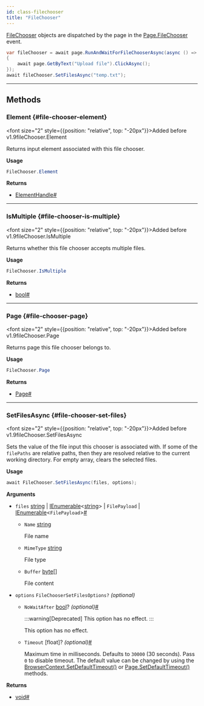 ```yaml
---
id: class-filechooser
title: "FileChooser"
---
```



[FileChooser] objects are dispatched by the page in the [Page.FileChooser](/api/class-page.mdx#page-event-file-chooser) event.

```csharp
var fileChooser = await page.RunAndWaitForFileChooserAsync(async () =>
{
    await page.GetByText("Upload file").ClickAsync();
});
await fileChooser.SetFilesAsync("temp.txt");
```


---

## Methods

### Element {#file-chooser-element}

<font size="2" style={{position: "relative", top: "-20px"}}>Added before v1.9</font><x-search>fileChooser.Element</x-search>

Returns input element associated with this file chooser.

**Usage**

```csharp
FileChooser.Element
```

**Returns**
- [ElementHandle]<a aria-hidden="true" tabIndex="-1" class="list-anchor-link" id="file-chooser-element-return"/><a href="#file-chooser-element-return" class="list-anchor">#</a>

---

### IsMultiple {#file-chooser-is-multiple}

<font size="2" style={{position: "relative", top: "-20px"}}>Added before v1.9</font><x-search>fileChooser.IsMultiple</x-search>

Returns whether this file chooser accepts multiple files.

**Usage**

```csharp
FileChooser.IsMultiple
```

**Returns**
- [bool]<a aria-hidden="true" tabIndex="-1" class="list-anchor-link" id="file-chooser-is-multiple-return"/><a href="#file-chooser-is-multiple-return" class="list-anchor">#</a>

---

### Page {#file-chooser-page}

<font size="2" style={{position: "relative", top: "-20px"}}>Added before v1.9</font><x-search>fileChooser.Page</x-search>

Returns page this file chooser belongs to.

**Usage**

```csharp
FileChooser.Page
```

**Returns**
- [Page]<a aria-hidden="true" tabIndex="-1" class="list-anchor-link" id="file-chooser-page-return"/><a href="#file-chooser-page-return" class="list-anchor">#</a>

---

### SetFilesAsync {#file-chooser-set-files}

<font size="2" style={{position: "relative", top: "-20px"}}>Added before v1.9</font><x-search>fileChooser.SetFilesAsync</x-search>

Sets the value of the file input this chooser is associated with. If some of the `filePaths` are relative paths, then they are resolved relative to the current working directory. For empty array, clears the selected files.

**Usage**

```csharp
await FileChooser.SetFilesAsync(files, options);
```

**Arguments**
- `files` [string] | [IEnumerable]&lt;[string]&gt; | `FilePayload` | [IEnumerable]&lt;`FilePayload`&gt;<a aria-hidden="true" tabIndex="-1" class="list-anchor-link" id="file-chooser-set-files-option-files"/><a href="#file-chooser-set-files-option-files" class="list-anchor">#</a>
  - `Name` [string]
    
    File name
  - `MimeType` [string]
    
    File type
  - `Buffer` [byte]&#91;&#93;
    
    File content
- `options` `FileChooserSetFilesOptions?` *(optional)*
  - `NoWaitAfter` [bool]? *(optional)*<a aria-hidden="true" tabIndex="-1" class="list-anchor-link" id="file-chooser-set-files-option-no-wait-after"/><a href="#file-chooser-set-files-option-no-wait-after" class="list-anchor">#</a>
    
    :::warning[Deprecated]
    This option has no effect.
    :::
    
    
    This option has no effect.
  - `Timeout` [float]? *(optional)*<a aria-hidden="true" tabIndex="-1" class="list-anchor-link" id="file-chooser-set-files-option-timeout"/><a href="#file-chooser-set-files-option-timeout" class="list-anchor">#</a>
    
    Maximum time in milliseconds. Defaults to `30000` (30 seconds). Pass `0` to disable timeout. The default value can be changed by using the [BrowserContext.SetDefaultTimeout()](/api/class-browsercontext.mdx#browser-context-set-default-timeout) or [Page.SetDefaultTimeout()](/api/class-page.mdx#page-set-default-timeout) methods.

**Returns**
- [void]<a aria-hidden="true" tabIndex="-1" class="list-anchor-link" id="file-chooser-set-files-return"/><a href="#file-chooser-set-files-return" class="list-anchor">#</a>


[Accessibility]: /api/class-accessibility.mdx "Accessibility"
[APIRequest]: /api/class-apirequest.mdx "APIRequest"
[APIRequestContext]: /api/class-apirequestcontext.mdx "APIRequestContext"
[APIResponse]: /api/class-apiresponse.mdx "APIResponse"
[APIResponseAssertions]: /api/class-apiresponseassertions.mdx "APIResponseAssertions"
[Browser]: /api/class-browser.mdx "Browser"
[BrowserContext]: /api/class-browsercontext.mdx "BrowserContext"
[BrowserType]: /api/class-browsertype.mdx "BrowserType"
[CDPSession]: /api/class-cdpsession.mdx "CDPSession"
[CDPSessionEvent]: /api/class-cdpsessionevent.mdx "CDPSessionEvent"
[Clock]: /api/class-clock.mdx "Clock"
[ConsoleMessage]: /api/class-consolemessage.mdx "ConsoleMessage"
[Dialog]: /api/class-dialog.mdx "Dialog"
[Download]: /api/class-download.mdx "Download"
[ElementHandle]: /api/class-elementhandle.mdx "ElementHandle"
[FileChooser]: /api/class-filechooser.mdx "FileChooser"
[FormData]: /api/class-formdata.mdx "FormData"
[Frame]: /api/class-frame.mdx "Frame"
[FrameLocator]: /api/class-framelocator.mdx "FrameLocator"
[JSHandle]: /api/class-jshandle.mdx "JSHandle"
[Keyboard]: /api/class-keyboard.mdx "Keyboard"
[Locator]: /api/class-locator.mdx "Locator"
[LocatorAssertions]: /api/class-locatorassertions.mdx "LocatorAssertions"
[Mouse]: /api/class-mouse.mdx "Mouse"
[Page]: /api/class-page.mdx "Page"
[PageAssertions]: /api/class-pageassertions.mdx "PageAssertions"
[Playwright]: /api/class-playwright.mdx "Playwright"
[PlaywrightAssertions]: /api/class-playwrightassertions.mdx "PlaywrightAssertions"
[Request]: /api/class-request.mdx "Request"
[Response]: /api/class-response.mdx "Response"
[Route]: /api/class-route.mdx "Route"
[Selectors]: /api/class-selectors.mdx "Selectors"
[TimeoutError]: /api/class-timeouterror.mdx "TimeoutError"
[Touchscreen]: /api/class-touchscreen.mdx "Touchscreen"
[Tracing]: /api/class-tracing.mdx "Tracing"
[Video]: /api/class-video.mdx "Video"
[WebError]: /api/class-weberror.mdx "WebError"
[WebSocket]: /api/class-websocket.mdx "WebSocket"
[WebSocketFrame]: /api/class-websocketframe.mdx "WebSocketFrame"
[WebSocketRoute]: /api/class-websocketroute.mdx "WebSocketRoute"
[Worker]: /api/class-worker.mdx "Worker"
[Element]: https://developer.mozilla.org/en-US/docs/Web/API/element "Element"
[EvaluationArgument]: /evaluating.mdx#evaluation-argument "EvaluationArgument"
[Promise]: https://developer.mozilla.org/en-US/docs/Web/JavaScript/Reference/Global_Objects/Promise "Promise"
[iterator]: https://developer.mozilla.org/en-US/docs/Web/JavaScript/Reference/Iteration_protocols "Iterator"
[origin]: https://developer.mozilla.org/en-US/docs/Glossary/Origin "Origin"
[selector]: https://developer.mozilla.org/en-US/docs/Web/CSS/CSS_Selectors "selector"
[Serializable]: https://developer.mozilla.org/en-US/docs/Web/JavaScript/Reference/Global_Objects/JSON/stringify#Description "Serializable"
[UIEvent.detail]: https://developer.mozilla.org/en-US/docs/Web/API/UIEvent/detail "UIEvent.detail"
[UnixTime]: https://en.wikipedia.org/wiki/Unix_time "Unix Time"
[xpath]: https://developer.mozilla.org/en-US/docs/Web/XPath "xpath"

[bool]: https://docs.microsoft.com/en-us/dotnet/api/system.boolean "bool"
[Date]: https://learn.microsoft.com/en-us/dotnet/api/system.datetime "DateTime"
[double]: https://docs.microsoft.com/en-us/dotnet/api/system.double "double"
[byte]: https://docs.microsoft.com/en-us/dotnet/api/system.byte "byte"
[int]: https://docs.microsoft.com/en-us/dotnet/api/system.int32 "int"
[long]: https://docs.microsoft.com/en-us/dotnet/api/system.int64 "long"
[void]: https://docs.microsoft.com/en-us/dotnet/csharp/language-reference/builtin-types/void "void"
[string]: https://docs.microsoft.com/en-us/dotnet/api/system.string "string"
[URL]: https://nodejs.org/api/url.html "URL"
[Regex]: https://docs.microsoft.com/en-us/dotnet/api/system.text.regularexpressions.regex "Regex"

[Action]: https://docs.microsoft.com/en-us/dotnet/api/system.action-1 "Action"
[Func]: https://docs.microsoft.com/en-us/dotnet/api/system.func-2 "Func"
[IEnumerable]: https://docs.microsoft.com/en-us/dotnet/api/system.collections.ienumerable "IEnumerable"
[IDictionary]: https://docs.microsoft.com/en-us/dotnet/api/system.collections.idictionary "IDictionary"
[Task]: https://docs.microsoft.com/en-us/dotnet/api/system.threading.tasks.task?view=net-5.0 "Task"
[IReadOnlyDictionary]: https://docs.microsoft.com/en-us/dotnet/api/system.collections.generic.ireadonlydictionary-2 "IReadOnlyDictionary"
[JsonElement]: https://docs.microsoft.com/en-us/dotnet/api/system.text.json.jsonelement "JsonElement"

[all available image tags]: https://mcr.microsoft.com/en-us/product/playwright/dotnet/about "all available image tags"
[Microsoft Artifact Registry]: https://mcr.microsoft.com/en-us/product/playwright/dotnet/about "Microsoft Artifact Registry"
[Dockerfile.noble]: https://github.com/microsoft/playwright-dotnet/blob/main/utils/docker/Dockerfile.noble "Dockerfile.noble"
